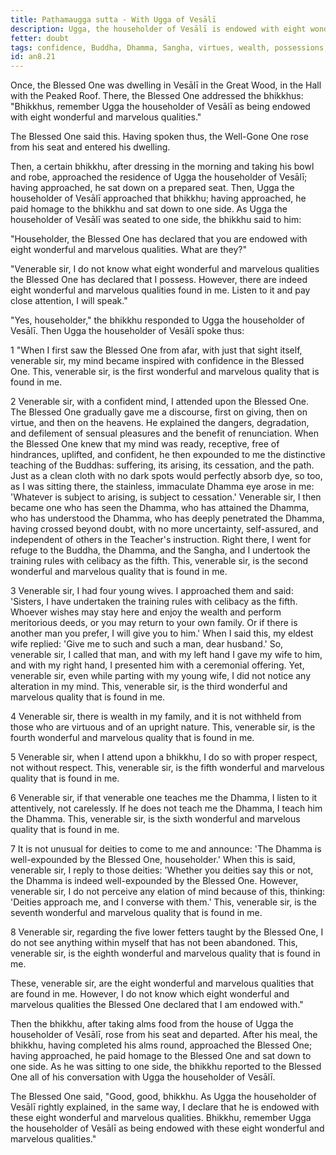 ```yaml
---
title: Paṭhamaugga sutta - With Ugga of Vesālī
description: Ugga, the householder of Vesālī is endowed with eight wonderful and marvelous qualities.
fetter: doubt
tags: confidence, Buddha, Dhamma, Sangha, virtues, wealth, possessions, fame, an, an8
id: an8.21
---
```


Once, the Blessed One was dwelling in Vesālī in the Great Wood, in the Hall with the Peaked Roof. There, the Blessed One addressed the bhikkhus: "Bhikkhus, remember Ugga the householder of Vesālī as being endowed with eight wonderful and marvelous qualities."

The Blessed One said this. Having spoken thus, the Well-Gone One rose from his seat and entered his dwelling.

Then, a certain bhikkhu, after dressing in the morning and taking his bowl and robe, approached the residence of Ugga the householder of Vesālī; having approached, he sat down on a prepared seat. Then, Ugga the householder of Vesālī approached that bhikkhu; having approached, he paid homage to the bhikkhu and sat down to one side. As Ugga the householder of Vesālī was seated to one side, the bhikkhu said to him:

"Householder, the Blessed One has declared that you are endowed with eight wonderful and marvelous qualities. What are they?"

"Venerable sir, I do not know what eight wonderful and marvelous qualities the Blessed One has declared that I possess. However, there are indeed eight wonderful and marvelous qualities found in me. Listen to it and pay close attention, I will speak."

"Yes, householder," the bhikkhu responded to Ugga the householder of Vesālī. Then Ugga the householder of Vesālī spoke thus:

1 "When I first saw the Blessed One from afar, with just that sight itself, venerable sir, my mind became inspired with confidence in the Blessed One. This, venerable sir, is the first wonderful and marvelous quality that is found in me.

2 Venerable sir, with a confident mind, I attended upon the Blessed One. The Blessed One gradually gave me a discourse, first on giving, then on virtue, and then on the heavens. He explained the dangers, degradation, and defilement of sensual pleasures and the benefit of renunciation. When the Blessed One knew that my mind was ready, receptive, free of hindrances, uplifted, and confident, he then expounded to me the distinctive teaching of the Buddhas: suffering, its arising, its cessation, and the path. Just as a clean cloth with no dark spots would perfectly absorb dye, so too, as I was sitting there, the stainless, immaculate Dhamma eye arose in me: 'Whatever is subject to arising, is subject to cessation.' Venerable sir, I then became one who has seen the Dhamma, who has attained the Dhamma, who has understood the Dhamma, who has deeply penetrated the Dhamma, having crossed beyond doubt, with no more uncertainty, self-assured, and independent of others in the Teacher's instruction. Right there, I went for refuge to the Buddha, the Dhamma, and the Sangha, and I undertook the training rules with celibacy as the fifth. This, venerable sir, is the second wonderful and marvelous quality that is found in me.

3 Venerable sir, I had four young wives. I approached them and said: 'Sisters, I have undertaken the training rules with celibacy as the fifth. Whoever wishes may stay here and enjoy the wealth and perform meritorious deeds, or you may return to your own family. Or if there is another man you prefer, I will give you to him.' When I said this, my eldest wife replied: 'Give me to such and such a man, dear husband.' So, venerable sir, I called that man, and with my left hand I gave my wife to him, and with my right hand, I presented him with a ceremonial offering. Yet, venerable sir, even while parting with my young wife, I did not notice any alteration in my mind. This, venerable sir, is the third wonderful and marvelous quality that is found in me.

4 Venerable sir, there is wealth in my family, and it is not withheld from those who are virtuous and of an upright nature. This, venerable sir, is the fourth wonderful and marvelous quality that is found in me.

5 Venerable sir, when I attend upon a bhikkhu, I do so with proper respect, not without respect. This, venerable sir, is the fifth wonderful and marvelous quality that is found in me.

6 Venerable sir, if that venerable one teaches me the Dhamma, I listen to it attentively, not carelessly. If he does not teach me the Dhamma, I teach him the Dhamma. This, venerable sir, is the sixth wonderful and marvelous quality that is found in me.

7 It is not unusual for deities to come to me and announce: 'The Dhamma is well-expounded by the Blessed One, householder.' When this is said, venerable sir, I reply to those deities: 'Whether you deities say this or not, the Dhamma is indeed well-expounded by the Blessed One. However, venerable sir, I do not perceive any elation of mind because of this, thinking: 'Deities approach me, and I converse with them.' This, venerable sir, is the seventh wonderful and marvelous quality that is found in me.

8 Venerable sir, regarding the five lower fetters taught by the Blessed One, I do not see anything within myself that has not been abandoned. This, venerable sir, is the eighth wonderful and marvelous quality that is found in me.

These, venerable sir, are the eight wonderful and marvelous qualities that are found in me. However, I do not know which eight wonderful and marvelous qualities the Blessed One declared that I am endowed with."

Then the bhikkhu, after taking alms food from the house of Ugga the householder of Vesālī, rose from his seat and departed. After his meal, the bhikkhu, having completed his alms round, approached the Blessed One; having approached, he paid homage to the Blessed One and sat down to one side. As he was sitting to one side, the bhikkhu reported to the Blessed One all of his conversation with Ugga the householder of Vesālī.

The Blessed One said, "Good, good, bhikkhu. As Ugga the householder of Vesālī rightly explained, in the same way, I declare that he is endowed with these eight wonderful and marvelous qualities. Bhikkhu, remember Ugga the householder of Vesālī as being endowed with these eight wonderful and marvelous qualities."